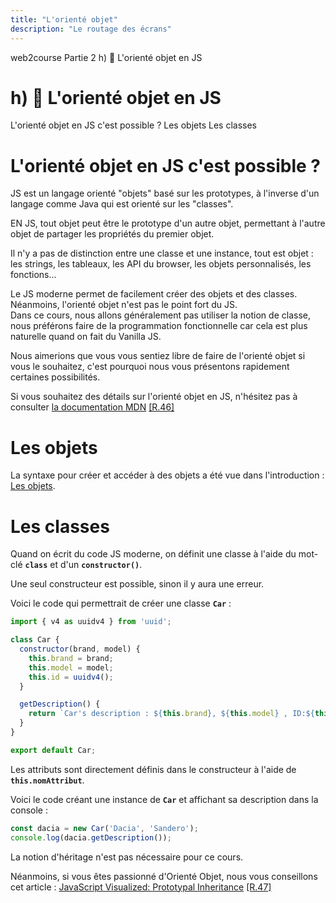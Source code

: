 ```yaml
---
title: "L'orienté objet"
description: "Le routage des écrans"
---
```


<PathViewer>
    <PathViewerItem to="/"> web2course </PathViewerItem>
    <PathViewerItem to="/part2"> Partie 2 </PathViewerItem>
    <PathViewerItem selected> h) 🍬 L'orienté objet en JS </PathViewerItem>
</PathViewer>

# h) 🍬 L'orienté objet en JS

<InternalPageMenu>
  <InternalPageMenuItem> L'orienté objet en JS c'est possible ? </InternalPageMenuItem>
  <InternalPageMenuItem> Les objets </InternalPageMenuItem>
  <InternalPageMenuItem> Les classes </InternalPageMenuItem>
</InternalPageMenu>

# <InternalPageTitle> L'orienté objet en JS c'est possible ? </InternalPageTitle>

JS est un langage orienté "objets" basé sur les prototypes, à l'inverse d'un langage comme Java qui est orienté sur les "classes".

EN JS, tout objet peut être le prototype d'un autre objet, permettant à l'autre objet de partager les propriétés du premier objet.

Il n'y a pas de distinction entre une classe et une instance, tout est objet : les strings, les tableaux, les API du browser, les objets personnalisés, les fonctions...

Le JS moderne permet de facilement créer des objets et des classes.  
Néanmoins, l'orienté objet n'est pas le point fort du JS.  
Dans ce cours, nous allons généralement pas utiliser la notion de classe, nous préférons faire de la programmation fonctionnelle car cela est plus naturelle quand on fait du Vanilla JS.  

Nous aimerions que vous vous sentiez libre de faire de l'orienté objet si vous le souhaitez, c'est pourquoi nous vous présentons rapidement certaines possibilités.

Si vous souhaitez des détails sur l'orienté objet en JS, n'hésitez pas à consulter [la documentation MDN](https://developer.mozilla.org/en-US/docs/Web/JavaScript/Guide/Details_of_the_Object_Model) [[R.46]](/references/#r46)
 
# <InternalPageTitle> Les objets </InternalPageTitle>

La syntaxe pour créer et accéder à des objets a été vue dans l'introduction : [Les objets](../../part0/js-language/#les_objets).

# <InternalPageTitle> Les classes </InternalPageTitle>

Quand on écrit du code JS moderne, on définit une classe à l'aide du mot-clé **`class`** et d'un **`constructor()`**.

Une seul constructeur est possible, sinon il y aura une erreur.

Voici le code qui permettrait de créer une classe **`Car`** :

```js
import { v4 as uuidv4 } from 'uuid';

class Car {
  constructor(brand, model) {
    this.brand = brand;
    this.model = model;
    this.id = uuidv4();
  }

  getDescription() {
    return `Car's description : ${this.brand}, ${this.model} , ID:${this.id}`;
  }
}

export default Car;
```

Les attributs sont directement définis dans le constructeur à l'aide de **`this.nomAttribut`**.

Voici le code créant une instance de **`Car`** et affichant sa description dans la console : 

```js
const dacia = new Car('Dacia', 'Sandero');
console.log(dacia.getDescription());
```

La notion d'héritage n'est pas nécessaire pour ce cours.  

Néanmoins, si vous êtes passionné d'Orienté Objet, nous vous conseillons cet article :
[JavaScript Visualized: Prototypal Inheritance](https://dev.to/lydiahallie/javascript-visualized-prototypal-inheritance-47co) [[R.47]](/references/#r47)